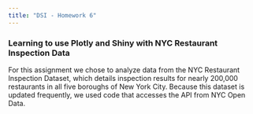 ```yaml
---
title: "DSI - Homework 6"
---
```


### Learning to use Plotly and Shiny with NYC Restaurant Inspection Data

For this assignment we chose to analyze data from the NYC Restaurant Inspection Dataset, which details inspection results for nearly 200,000 restaurants in all five boroughs of New York City. Because this dataset is updated frequently, we used code that accesses the API from NYC Open Data. 

